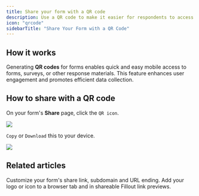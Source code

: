```yaml
---
title: Share your form with a QR code
description: Use a QR code to make it easier for respondents to access and answer your survey or form via mobile quickly. Place your QR code online on websites and social media posts, or offline on posters, flyers, or brochures, and more.
icon: "qrcode"
sidebarTitle: "Share Your Form with a QR Code"
---
```


## How it works

Generating **QR codes** for forms enables quick and easy mobile access to forms, surveys, or other response materials. This feature enhances user engagement and promotes efficient data collection.

## How to share with a QR code

On your form's **Share** page, click the `QR icon`.

<Frame>
<img src="/images/sharing-and-embedding/image-30.png" />
</Frame>

`Copy` or `Download` this to your device.

<Frame>
<img src="/images/sharing-and-embedding/image-31.png" />
</Frame>

## Related articles

<CardGroup cols={3}>
    <Card title="Custom form links and share preview" href="/help/custom-link"icon="message-image" iconType="regular" color="#FFC738">
    Customize your form's share link, subdomain and URL ending.
  </Card>
   <Card title="Custom favicon" href="/help/favicon" icon="icons" iconType="regular" color="#FFC738">
    Add your logo or icon to a browser tab and in shareable Fillout link previews.
  </Card>
</CardGroup>
